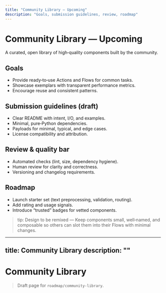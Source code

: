 ```yaml
---
title: "Community Library — Upcoming"
description: "Goals, submission guidelines, review, roadmap"
---
```


# Community Library — Upcoming

A curated, open library of high‑quality components built by the community.

## Goals
- Provide ready‑to‑use Actions and Flows for common tasks.
- Showcase exemplars with transparent performance metrics.
- Encourage reuse and consistent patterns.

## Submission guidelines (draft)
- Clear README with intent, I/O, and examples.
- Minimal, pure‑Python dependencies.
- Payloads for minimal, typical, and edge cases.
- License compatibility and attribution.

## Review & quality bar
- Automated checks (lint, size, dependency hygiene).
- Human review for clarity and correctness.
- Versioning and changelog requirements.

## Roadmap
- Launch starter set (text preprocessing, validation, routing).
- Add rating and usage signals.
- Introduce “trusted” badges for vetted components.

> tip: Design to be remixed — Keep components small, well‑named, and composable so others can slot them into their Flows with minimal changes.
---
title: Community Library
description: ""
---

# Community Library

> Draft page for `roadmap/community-library`.

<!-- Add content here -->
